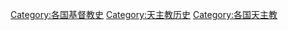 [[Category:各国基督教史|Category:各国基督教史]]
[[Category:天主教历史|Category:天主教历史]]
[[Category:各国天主教|Category:各国天主教]]
